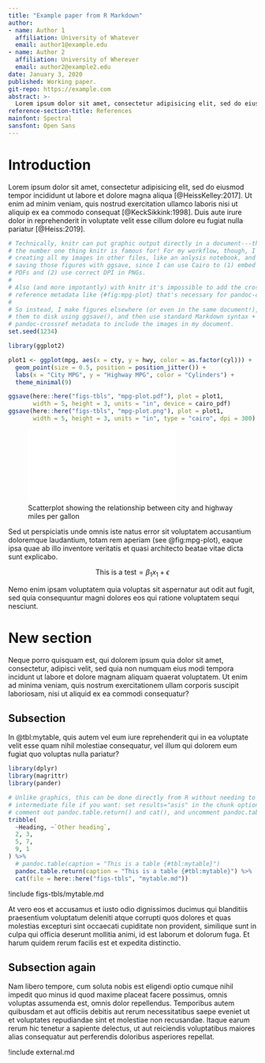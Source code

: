 ```yaml
---
title: "Example paper from R Markdown"
author:
- name: Author 1
  affiliation: University of Whatever
  email: author1@example.edu
- name: Author 2
  affiliation: University of Wherever
  email: author2@example2.edu
date: January 3, 2020
published: Working paper.
git-repo: https://example.com
abstract: >-
  Lorem ipsum dolor sit amet, consectetur adipisicing elit, sed do eiusmod tempor incididunt ut labore et dolore magna aliqua. Ut enim ad minim veniam, quis nostrud exercitation ullamco laboris nisi ut aliquip ex ea commodo consequat. Duis aute irure dolor in reprehenderit in voluptate velit esse cillum dolore eu fugiat nulla pariatur. Excepteur sint occaecat cupidatat non proident, sunt in culpa qui officia deserunt mollit anim id est laborum
reference-section-title: References
mainfont: Spectral
sansfont: Open Sans
---
```


<!-- rmd-paper.md is generated from rmd-paper.Rmd. Only edit the .Rmd file, *not* the .md file. -->

# Introduction

Lorem ipsum dolor sit amet, consectetur adipisicing elit, sed do eiusmod tempor incididunt ut labore et dolore magna aliqua [@HeissKelley:2017]. Ut enim ad minim veniam, quis nostrud exercitation ullamco laboris nisi ut aliquip ex ea commodo consequat [@KeckSikkink:1998]. Duis aute irure dolor in reprehenderit in voluptate velit esse cillum dolore eu fugiat nulla pariatur [@Heiss:2019].

```r
# Technically, knitr can put graphic output directly in a document---that's like
# the number one thing knitr is famous for! For my workflow, though, I like
# creating all my images in other files, like an anlysis notebook, and then
# saving those figures with ggsave, since I can use Cairo to (1) embed fonts in
# PDFs and (2) use correct DPI in PNGs.
#
# Also (and more impotantly) with knitr it's impossible to add the cross
# reference metadata like {#fig:mpg-plot} that's necessary for pandoc-crossref.
#
# So instead, I make figures elsewhere (or even in the same document!), save
# them to disk using ggsave(), and then use standard Markdown syntax +
# pandoc-crossref metadata to include the images in my document.
set.seed(1234)

library(ggplot2)

plot1 <- ggplot(mpg, aes(x = cty, y = hwy, color = as.factor(cyl))) +
  geom_point(size = 0.5, position = position_jitter()) +
  labs(x = "City MPG", y = "Highway MPG", color = "Cylinders") +
  theme_minimal(9)

ggsave(here::here("figs-tbls", "mpg-plot.pdf"), plot = plot1,
       width = 5, height = 3, units = "in", device = cairo_pdf)
ggsave(here::here("figs-tbls", "mpg-plot.png"), plot = plot1,
       width = 5, height = 3, units = "in", type = "cairo", dpi = 300)
```

![Scatterplot showing the relationship between city and highway miles per gallon](figs-tbls/mpg-plot.pdf){#fig:mpg-plot}

Sed ut perspiciatis unde omnis iste natus error sit voluptatem accusantium doloremque laudantium, totam rem aperiam (see @fig:mpg-plot), eaque ipsa quae ab illo inventore veritatis et quasi architecto beatae vitae dicta sunt explicabo. 

$$
\text{This is a test} = \beta_1 x_1 + \epsilon
$$

Nemo enim ipsam voluptatem quia voluptas sit aspernatur aut odit aut fugit, sed quia consequuntur magni dolores eos qui ratione voluptatem sequi nesciunt. 

# New section

Neque porro quisquam est, qui dolorem ipsum quia dolor sit amet, consectetur, adipisci velit, sed quia non numquam eius modi tempora incidunt ut labore et dolore magnam aliquam quaerat voluptatem. Ut enim ad minima veniam, quis nostrum exercitationem ullam corporis suscipit laboriosam, nisi ut aliquid ex ea commodi consequatur? 

## Subsection

In @tbl:mytable, quis autem vel eum iure reprehenderit qui in ea voluptate velit esse quam nihil molestiae consequatur, vel illum qui dolorem eum fugiat quo voluptas nulla pariatur?

```r
library(dplyr)
library(magrittr)
library(pander)

# Unlike graphics, this can be done directly from R without needing to save an
# intermediate file if you want: set results="asis" in the chunk options,
# comment out pandoc.table.return() and cat(), and uncomment pandoc.table()
tribble(
  ~Heading, ~`Other heading`,
  2, 3,
  5, 7,
  9, 1
) %>% 
  # pandoc.table(caption = "This is a table {#tbl:mytable}")
  pandoc.table.return(caption = "This is a table {#tbl:mytable}") %>% 
  cat(file = here::here("figs-tbls", "mytable.md"))
```

!include figs-tbls/mytable.md

At vero eos et accusamus et iusto odio dignissimos ducimus qui blanditiis praesentium voluptatum deleniti atque corrupti quos dolores et quas molestias excepturi sint occaecati cupiditate non provident, similique sunt in culpa qui officia deserunt mollitia animi, id est laborum et dolorum fuga. Et harum quidem rerum facilis est et expedita distinctio. 

## Subsection again

Nam libero tempore, cum soluta nobis est eligendi optio cumque nihil impedit quo minus id quod maxime placeat facere possimus, omnis voluptas assumenda est, omnis dolor repellendus. Temporibus autem quibusdam et aut officiis debitis aut rerum necessitatibus saepe eveniet ut et voluptates repudiandae sint et molestiae non recusandae. Itaque earum rerum hic tenetur a sapiente delectus, ut aut reiciendis voluptatibus maiores alias consequatur aut perferendis doloribus asperiores repellat.

!include external.md
